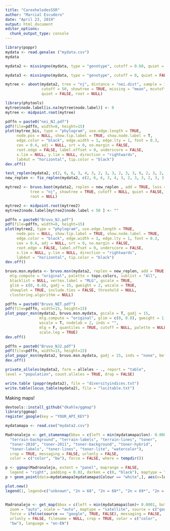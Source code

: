 ```yaml
---
title: "CarexhelodesSSR"
author: "Marcial Escudero"
date: "April 23, 2019"
output: html_document
editor_options: 
  chunk_output_type: console
---
```



```r
library(poppr)
mydata <- read.genalex ("mydata.csv")
mydata

mydata2 <- missingno(mydata, type = "genotype", cutoff = 0.60, quiet = FALSE, freq = FALSE)

mydata3 <- missingno(mydata, type = "genotype", cutoff = 0, quiet = FALSE, freq = FALSE)

mytree <- aboot(mydata2, tree = "nj", distance = "nei.dist", sample = 1000, 
                cutoff = 50, showtree = TRUE, missing = "mean", mcutoff = 0.6, 
                quiet = FALSE, root = NULL)

library(phytools)
mytree$node.label[is.na(mytree$node.label)] <- 0
mytree <- midpoint.root(mytree)

pdffn = paste0("nei_NJ.pdf")
pdf(file=pdffn, width=8, height=15)
plot(mytree_bis, type = "phylogram", use.edge.length = TRUE,
     node.pos = NULL, show.tip.label = TRUE, show.node.label = T,
     edge.color = "black", edge.width = 1, edge.lty = 1, font = 0.3,
     cex = 0.4, adj = NULL, srt = 0, no.margin = FALSE,
     root.edge = FALSE, label.offset = 0, underscore = FALSE,
     x.lim = NULL, y.lim = NULL, direction = "rightwards",
     lab4ut = "horizontal", tip.color = "black")
dev.off()

test_replen(mydata2, c(2, 6, 6, 3, 4, 3, 2, 3, 3, 2, 3, 3, 6, 2, 3, 2, 3, 2, 2, 2, 2, 2, 2, 2, 4, 6, 2, 2, 2, 2, 2, 2, 2, 2))
new_replen <- fix_replen(mydata2, c(2, 6, 6, 3, 4, 3, 2, 3, 3, 2, 3, 3, 6, 2, 3, 2, 3, 2, 2, 2, 2, 2, 2, 2, 4, 6, 2, 2, 2, 2, 2, 2, 2, 2))

mytree2 <- bruvo.boot(mydata2, replen = new_replen , add = TRUE, loss = TRUE, sample = 1000, 
           tree = "nj", showtree = TRUE, cutoff = NULL, quiet = FALSE,
           root = NULL)

mytree2 <- midpoint.root(mytree2)
mytree2$node.label[mytree2$node.label < 50 ] <- ""

pdffn = paste0("Bruvo_NJ.pdf")
pdf(file=pdffn, width=8, height=15)
plot(mytree2, type = "phylogram", use.edge.length = TRUE,
     node.pos = NULL, show.tip.label = TRUE, show.node.label = TRUE,
     edge.color = "black", edge.width = 1, edge.lty = 1, font = 0.3,
     cex = 0.4, adj = NULL, srt = 0, no.margin = FALSE,
     root.edge = FALSE, label.offset = 0, underscore = FALSE,
     x.lim = NULL, y.lim = NULL, direction = "rightwards",
     lab4ut = "horizontal", tip.color = "black")
dev.off()

bruvo.msn.mydata <- bruvo.msn(mydata2, replen = new_replen, add = TRUE, loss = TRUE,
  mlg.compute = "original", palette = topo.colors, sublist = "All",
  blacklist = NULL, vertex.label = "MLG", gscale = TRUE,
  glim = c(0, 0.8), gadj = 15, gweight = 2, wscale = TRUE,
  showplot = TRUE, include.ties = FALSE, threshold = NULL,
  clustering.algorithm = NULL)

pdffn = paste0("Bruvo_NET.pdf")
pdf(file=pdffn, width=15, height=15)
plot_poppr_msn(mydata2, bruvo.msn.mydata, gscale = T, gadj = 15,
               mlg.compute = "original", glim = c(0, 0.8), gweight = 1,
               wscale = T, nodelab = 2, inds = "",
               mlg = F, quantiles = TRUE, cutoff = NULL, palette = NULL, beforecut = FALSE, pop.leg = TRUE,
               scale.leg = TRUE)
dev.off()

pdffn = paste0("Bruvo_NJ2.pdf")
pdf(file=pdffn, width=15, height=15)
plot_poppr_msn(mydata2, bruvo.msn.mydata, gadj = 15, inds = "none", beforecut = T, cutoff = 0.5)
dev.off()

private_alleles(mydata2, form = alleles ~ ., report = "table",
level = "population", count.alleles = TRUE, drop = FALSE)

write.table (poppr(mydata2), file = "diversityindices.txt")
write.table(locus_table(mydata2), file = "locitable.txt")


```


Making maps!

```r
devtools::install_github("dkahle/ggmap") 
library(ggmap)
register_google(key = "YOUR_API_KEY")

mydatamapa <- read.csv("mydata2.csv")

Madronalejo <- get_stamenmap(bbox = c(left = min(mydatamapa$lon)- 0.0001, bottom = min(mydatamapa$lat)- 0.0001, right = max(mydatamapa$lon) + 0.0001 , top = max(mydatamapa$lat)+ 0.0001), zoom = 10, maptype = c("terrain",
  "terrain-background", "terrain-labels", "terrain-lines", "toner",
  "toner-2010", "toner-2011", "toner-background", "toner-hybrid",
  "toner-labels", "toner-lines", "toner-lite", "watercolor"),
  crop = TRUE, messaging = FALSE, urlonly = FALSE,
  color = c("color", "bw"), force = FALSE, where = tempdir())

p <- ggmap(Madronalejo, extent = "panel", maprange = FALSE,
  legend = "right", padding = 0.02, darken = c(0, "black"), maptype = "terrain", scale = 2)
p + geom_point(data=mydatamapa[mydatamapa$Colour == "white",], aes(x=lon, y=lat), color="white", size=1, alpha=0.5) + geom_point(data=mydatamapa[mydatamapa$Colour == "blue",], aes(x=lon, y=lat), color="blue", size=1, alpha=0.5) + geom_point(data=mydatamapa[mydatamapa$Colour == "yellow",], aes(x=lon, y=lat), color="yellow", size=1) + geom_point(data=mydatamapa[mydatamapa$Colour == "orange",], aes(x=lon, y=lat), color="orange", size=1, alpha=0.5) + geom_point(data=mydatamapa[mydatamapa$Colour == "red",], aes(x=lon, y=lat), color="red", size=1) + geom_point(data=mydatamapa[mydatamapa$Colour == "grey",], aes(x=lon, y=lat), color="pink", size=1) + geom_point(data=mydatamapa[mydatamapa$Colour == "black",], aes(x=lon, y=lat), color="purple", size=1) + scale_color_manual(values = c("unknown" = "white", "2n = 68" = "yellow",  "2n = 68*" = "orange", "2n = 60*" = "red",  "2n = 70" = "blue", "2n = 70*" = "pink", "2n = 72" =  "purple")) + theme(legend.position = "right")

plot.new()
legend(1, legend=c("unknown", "2n = 68", "2n = 68*", "2n = 69*", "2n = 70", "2n = 70*", "2n = 72"), col=c("white", "yellow", "orange", "red", "blue", "pink", "purple"))


Madronalejo <- get_map(bbox = c(left = min(mydatamapa$lon)+ 0.0001, bottom = min(mydatamapa$lat)+ 0.0001, right = max(mydatamapa$lon) + 0.0001 , top = max(mydatamapa$lat)+ 0.0001),
  zoom = "auto", scale = "auto", maptype = "satellite", source = c("google", "osm", "stamen"),
  force = ifelse(source == "google", TRUE, FALSE), messaging = FALSE,
  urlonly = FALSE, filename = NULL, crop = TRUE, color = c("color",
  "bw"), language = "en-EN")

```

